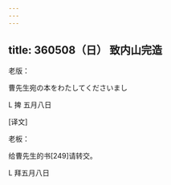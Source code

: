 ```yaml
---
---
---
```

title: 360508（日） 致内山完造
---




老版：

曹先生宛の本をわたしてくださいまし

L 捭 五月八日

[译文]

老板：

给曹先生的书[249]请转交。

L 拜五月八日
